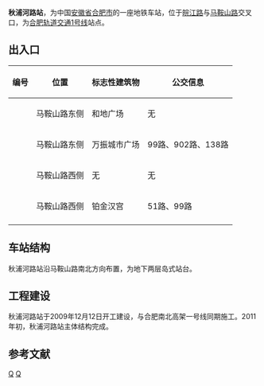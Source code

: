 {{Distinguish|秋浦河}}
{{Infobox station
| name = 秋浦河路站
| eng_name = Qiupuhe Road
| former = 水阳江路站
| symbol_right = {{Rail-interchange|hefei|metro}}
| linecolour = 
| image = 
| alt = 
| caption = 
| other_name = 
| address = {{CHN}}[[安徽省|安徽省]][[合肥市|合肥市]][[包河区|包河区]]马鞍山路与皖江路交口
| borough = <!--[[安徽省|安徽省]][[合肥市|合肥市]][[包河区|包河区]]-->
| country = <!--{{CHN}}-->
| coordinates = {{coord|31.82659|N|117.29636|E|display=inline,title}}
| operator = [[合肥城市轨道交通有限公司|合肥城市轨道交通有限公司]]
| line = 1号线
| distance = 
| platform = 1[[岛式站台|岛式站台]]
| interchange = [[File:Hefei-bus-logo.png|20px]] [[合肥公交|合肥公交]]孝肃桥站、芜湖路站
| structure = 地下车站
| hall = 地下站厅
| levels = 2
| exit = 4
| disabled = 
| code = 
| opened = 2016年12月26日
| closed =
| status = 使用中
| passengers = 
| pass_year = 
| services = 
{{Adjacent stations|system=HFM|line1=1|left1=朱岗|right1=葛大店}}
}}
'''秋浦河路站'''，为中国[[安徽省|安徽省]][[合肥市|合肥市]]的一座地铁车站，位于[[皖江路|皖江路]]与[[马鞍山路|马鞍山路]]交叉口，为[[合肥轨道交通1号线|合肥轨道交通1号线]]站点。

== 出入口 ==
{| class="wikitable"
! 编号 !! 位置 !! 标志性建筑物
!公交信息
|-
| {{港鐵出口|A}} || 马鞍山路东侧 || 和地广场
|无
|-
| {{港鐵出口|B}} || 马鞍山路东侧 || 万振城市广场
|99路、902路、138路
|-
| {{港鐵出口|C}} || 马鞍山路西侧 || 无
|无
|-
| {{港鐵出口|D}} || 马鞍山路西侧 || 铂金汉宫
|51路、99路
|-
|}

== 车站结构 ==
秋浦河路站沿马鞍山路南北方向布置，为地下两层岛式站台。

== 工程建设 ==
秋浦河路站于2009年12月12日开工建设，与合肥南北高架一号线同期施工。2011年初，秋浦河路站主体结构完成。

==参考文献==
{{reflist}}


{{合肥地铁车站}}
{{合肥轨道交通1号线车站}}
[[Category:合肥轨道交通1号线车站|Q]]
[[Category:2016年启用的铁路车站|Q]]
